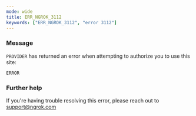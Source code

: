 ```yaml
---
mode: wide
title: ERR_NGROK_3112
keywords: ["ERR_NGROK_3112", "error 3112"]
---
```



### Message

`PROVIDER` has returned an error when attempting to authorize you to use this site:

`ERROR`

<ErrorDetails />

### Further help

If you're having trouble resolving this error, please reach out to [support@ngrok.com](mailto:support@ngrok.com?subject=Help%20with%20ERR_NGROK_3112)
